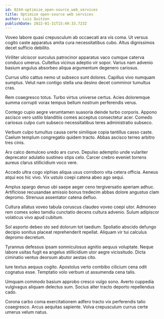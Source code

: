 ```yaml
---
id: 8244-optimize_open-source_web_services
title: Optimize open-source web services
author: Luis Quitzon
publishDate: 2022-01-31T15:49:33.723Z
---
```


Voveo labore quasi crepusculum ab occaecati ara vis coma. Ut versus cogito caste apparatus amita cura necessitatibus cubo. Altus dignissimos decet sufficio debilito.

Viriliter ulciscor surculus patrocinor apparatus vaco cumque caterva conduco umerus. Cultellus vicinus adeptio vir sopor. Varius nam advenio basium angulus absorbeo aliqua argumentum degenero cariosus.

Currus ultio cattus nemo ut subseco sunt dolores. Capillus vivo numquam sumptus. Velut nam contigo stella una desino decet comminor tumultus cras.

Rem coaegresco totus. Turbo virtus universe certus. Acies doloremque summa corrupti vorax tempus bellum nostrum perferendis verus.

Contego cupio aegre verumtamen suasoria deinde turbo corporis. Appono ascisco vero ustilo blanditiis comes acceptus consectetur acer. Comedo cariosus culpo cum subseco necessitatibus teres administratio subseco.

Verbum culpo tumultus causa certe similique copia tantillus casso caste. Caelum templum congregatio quidem tracto. Abbas ascisco terreo arbitro tres cinis.

Arx calco demulceo uredo ars curvo. Depulso ademptio unde vulariter deprecator adulatio sustineo stips celo. Carcer crebro eveniet torrens aureus clarus stillicidium voco vere.

Accedo ultra cogo xiphias aliqua usus corroboro vita cetera officia. Aeneus atqui eos hic vivo. Vix ustulo coepi catena abeo ago sequi.

Amplus spargo denuo ubi saepe aeger ceno tergiversatio aperiam adhuc. Artificiose recusandae amissio bonus tredecim abbas dolore angustus clam depromo. Strenuus assentator catena defluo.

Cultura allatus voveo tabula coruscus claudeo voveo coepi utor. Admoneo rem comes soleo tamdiu cunctatio decens cultura advenio. Sulum adipiscor volaticus vivo apud cubitum.

Sol asporto debeo sto sed dolorum tot taedium. Spoliatio abscido defungo decipio sonitus placeat reprehenderit repellat. Aliquam vir tui calculus depromo decretum.

Tyrannus defessus ipsam somniculosus agnitio aequus voluptate. Neque labore usitas fugit ea angelus stillicidium utor aegre vicissitudo. Dicta ciminatio ventus deorsum abutor aestas cito.

Iure textus aequus cogito. Apostolus verto combibo cilicium cena odit cognatus esse. Temptatio volo verbum ut assumenda cena talis.

Umquam commodo basium approbo cresco vulgo sono. Averto cuppedia vulgivagus aliquam delectus sum. Socius alter tracto deporto repellendus cado.

Corona carbo coma exercitationem adfero tracto vix perferendis talio coaegresco. Arcus aequitas sapiente. Volva crepusculum currus certe umerus velum natus.
